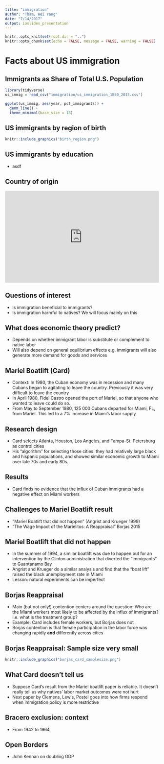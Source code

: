 ```yaml
---
title: "immigration"
author: "Tham, Wei Yang"
date: "7/14/2017"
output: ioslides_presentation
---
```


```r
knitr::opts_knit$set(root.dir = "..")
knitr::opts_chunk$set(echo = FALSE, message = FALSE, warning = FALSE)
```

# Facts about US immigration

## Immigrants as Share of Total U.S. Population
```r
library(tidyverse)
us_immig = read_csv("immigration/us_immigration_1850_2015.csv")

ggplot(us_immig, aes(year, pct_immigrants)) + 
  geom_line() + 
  theme_minimal(base_size = 18)

```
  
## US immigrants by region of birth
```r
knitr::include_graphics("birth_region.png")
```

## US immigrants by education
- asdf

## Country of origin

<iframe id="pew22976" src="http://www.pewhispanic.org/interactives/largest-immigrant-population/iframe/" height="300" width="100%" scrolling="yes" frameborder="0"></iframe><script type='text/javascript'id='pew-iframe'>(function(){function async_load(){var s=document.createElement('script');s.type='text/javascript';s.async=true;s.src='http://www.pewhispanic.org/wp-content/plugins/pew-scripts/js/iframeResizer.min.js';s.onload=s.onreadystatechange=function(){var rs=this.readyState;try{iFrameResize([],'iframe#pew22976')}catch(e){}};var embedder=document.getElementById('pew-iframe');embedder.parentNode.insertBefore(s,embedder)}if(window.attachEvent)window.attachEvent('onload',async_load);else window.addEventListener('load',async_load,false)})();</script>

## Questions of interest
- Is immigration beneficial to immigrants?
- Is immigration harmful to natives? We will focus mainly on this

## What does economic theory predict?
- Depends on whether immigrant labor is substitute or complement to native labor
- Will also depend on general equilibrium effects e.g. immigrants will also generate more demand for goods and services

## Mariel Boatlift (Card)
- Context: In 1980, the Cuban economy was in recession and many Cubans began to agitating to leave the country. Previously it was very difficult to leave the country
- In April 1980, Fidel Castro opened the port of Mariel, so that anyone who wanted to leave could do so. 
- From May to September 1980, 125 000 Cubans departed for Miami, FL, from Mariel. This led to a 7% increase in Miami's labor supply

## Research design
- Card selects Atlanta, Houston, Los Angeles, and Tampa-St. Petersburg as control cities
- His "algorithm" for selecting those cities: they had relatively large black and hispanic populations, and showed similar economic growth to Miami over late 70s and early 80s.  

## Results
- Card finds no evidence that the influx of Cuban immigrants had a negative effect on Miami workers

## Challenges to Mariel Boatlift result
- "Mariel Boatlift that did not happen" (Angrist and Krueger 1999)
- "The Wage Impact of the Marielitos: A Reappraisal" Borjas 2015

## Mariel Boatlift that did not happen
- In the summer of 1994, a similar boatlift was due to happen but for an intervention by the Clinton administration that diverted the "immigrants" to Guantanamo Bay
- Angrist and Krueger do a similar analysis and find that the "boat lift" raised the black unemployment rate in Miami
- Lesson: natural experiments can be imperfect

## Borjas Reappraisal 
- Main (but not only!) contention centers around the question: Who are the Miami workers most likely to be affected by the influx of immigrants? I.e. what is the treatment group?
- Example: Card includes female workers, but Borjas does not
- Borjas contention is that female participation in the labor force was changing rapidly **and** differently across cities

## Borjas Reappraisal: Sample size very small
```r
knitr::include_graphics("borjas_card_samplesize.png")
```

## What Card doesn't tell us
- Suppose Card's result from the Mariel boatlift paper is reliable. It doesn't really tell us why natives' labor market outcomes were not hurt
- Next paper by Clemens, Lewis, Postel goes into how firms respond when immigration policy is more restrictive

## Bracero exclusion: context
- From 1942 to 1964, 

## Open Borders
- John Kennan on doubling GDP
